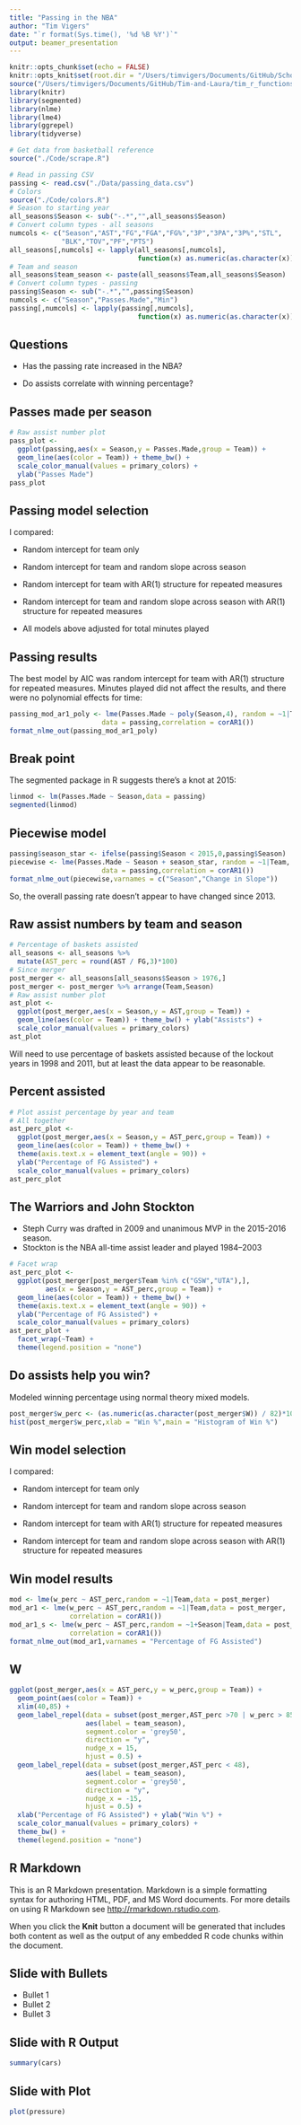 ```yaml
---
title: "Passing in the NBA"
author: "Tim Vigers"
date: "`r format(Sys.time(), '%d %B %Y')`"
output: beamer_presentation
---
```


```r
knitr::opts_chunk$set(echo = FALSE)
knitr::opts_knit$set(root.dir = "/Users/timvigers/Documents/GitHub/School/Analysis of Longitudinal Data/Final Project")
source("/Users/timvigers/Documents/GitHub/Tim-and-Laura/tim_r_functions.R")
library(knitr)
library(segmented)
library(nlme)
library(lme4)
library(ggrepel)
library(tidyverse)
```

```r
# Get data from basketball reference
source("./Code/scrape.R")
```

```r
# Read in passing CSV
passing <- read.csv("./Data/passing_data.csv")
# Colors
source("./Code/colors.R")
# Season to starting year
all_seasons$Season <- sub("-.*","",all_seasons$Season)
# Convert column types - all seasons
numcols <- c("Season","AST","FG","FGA","FG%","3P","3PA","3P%","STL",
             "BLK","TOV","PF","PTS")
all_seasons[,numcols] <- lapply(all_seasons[,numcols], 
                                function(x) as.numeric(as.character(x)))
# Team and season
all_seasons$team_season <- paste(all_seasons$Team,all_seasons$Season)
# Convert column types - passing
passing$Season <- sub("-.*","",passing$Season)
numcols <- c("Season","Passes.Made","Min")
passing[,numcols] <- lapply(passing[,numcols], 
                                function(x) as.numeric(as.character(x)))
```

## Questions

- Has the passing rate increased in the NBA?

- Do assists correlate with winning percentage?

## Passes made per season

```r
# Raw assist number plot
pass_plot <- 
  ggplot(passing,aes(x = Season,y = Passes.Made,group = Team)) + 
  geom_line(aes(color = Team)) + theme_bw() +
  scale_color_manual(values = primary_colors) + 
  ylab("Passes Made")
pass_plot
```

## Passing model selection

I compared:

- Random intercept for team only

- Random intercept for team and random slope across season

- Random intercept for team with AR(1) structure for repeated measures

- Random intercept for team and random slope across season with AR(1) structure for repeated measures

- All models above adjusted for total minutes played

## Passing results

The best model by AIC was random intercept for team with AR(1) structure for repeated measures. Minutes played did not affect the results, and there were no polynomial effects for time:

```r
passing_mod_ar1_poly <- lme(Passes.Made ~ poly(Season,4), random = ~1|Team,
                       data = passing,correlation = corAR1())
format_nlme_out(passing_mod_ar1_poly)
```

## Break point

The segmented package in R suggests there's a knot at 2015:

```r
linmod <- lm(Passes.Made ~ Season,data = passing)
segmented(linmod)
```

## Piecewise model

```r
passing$season_star <- ifelse(passing$Season < 2015,0,passing$Season)
piecewise <- lme(Passes.Made ~ Season + season_star, random = ~1|Team,
                       data = passing,correlation = corAR1())
format_nlme_out(piecewise,varnames = c("Season","Change in Slope"))
```

So, the overall passing rate doesn't appear to have changed since 2013.

## Raw assist numbers by team and season

```r
# Percentage of baskets assisted
all_seasons <- all_seasons %>%
  mutate(AST_perc = round(AST / FG,3)*100)
# Since merger
post_merger <- all_seasons[all_seasons$Season > 1976,]
post_merger <- post_merger %>% arrange(Team,Season)
# Raw assist number plot
ast_plot <- 
  ggplot(post_merger,aes(x = Season,y = AST,group = Team)) + 
  geom_line(aes(color = Team)) + theme_bw() + ylab("Assists") +
  scale_color_manual(values = primary_colors)
ast_plot
```

Will need to use percentage of baskets assisted because of the lockout years in 1998 and 2011, but at least the data appear to be reasonable.

## Percent assisted

```r
# Plot assist percentage by year and team
# All together
ast_perc_plot <- 
  ggplot(post_merger,aes(x = Season,y = AST_perc,group = Team)) + 
  geom_line(aes(color = Team)) + theme_bw() + 
  theme(axis.text.x = element_text(angle = 90)) +  
  ylab("Percentage of FG Assisted") + 
  scale_color_manual(values = primary_colors)
ast_perc_plot
```

## The Warriors and John Stockton

- Steph Curry was drafted in 2009 and unanimous MVP in the 2015-2016 season.
- Stockton is the NBA all-time assist leader and played 1984–2003

```r
# Facet wrap
ast_perc_plot <- 
  ggplot(post_merger[post_merger$Team %in% c("GSW","UTA"),],
         aes(x = Season,y = AST_perc,group = Team)) + 
  geom_line(aes(color = Team)) + theme_bw() + 
  theme(axis.text.x = element_text(angle = 90)) +  
  ylab("Percentage of FG Assisted") + 
  scale_color_manual(values = primary_colors)
ast_perc_plot +
  facet_wrap(~Team) +
  theme(legend.position = "none")
```

## Do assists help you win? 

Modeled winning percentage using normal theory mixed models.

```r
post_merger$w_perc <- (as.numeric(as.character(post_merger$W)) / 82)*100
hist(post_merger$w_perc,xlab = "Win %",main = "Histogram of Win %")
```

## Win model selection

I compared:

- Random intercept for team only

- Random intercept for team and random slope across season

- Random intercept for team with AR(1) structure for repeated measures

- Random intercept for team and random slope across season with AR(1) structure for repeated measures

## Win model results

```r
mod <- lme(w_perc ~ AST_perc,random = ~1|Team,data = post_merger)
mod_ar1 <- lme(w_perc ~ AST_perc,random = ~1|Team,data = post_merger,
               correlation = corAR1())
mod_ar1_s <- lme(w_perc ~ AST_perc,random = ~1+Season|Team,data = post_merger,
               correlation = corAR1())
format_nlme_out(mod_ar1,varnames = "Percentage of FG Assisted")
```

## W

```r
ggplot(post_merger,aes(x = AST_perc,y = w_perc,group = Team)) + 
  geom_point(aes(color = Team)) + 
  xlim(40,85) + 
  geom_label_repel(data = subset(post_merger,AST_perc >70 | w_perc > 85),
                   aes(label = team_season),
                   segment.color = 'grey50',
                   direction = "y",
                   nudge_x = 15,
                   hjust = 0.5) + 
  geom_label_repel(data = subset(post_merger,AST_perc < 48),
                   aes(label = team_season),
                   segment.color = 'grey50',
                   direction = "y",
                   nudge_x = -15,
                   hjust = 0.5) +
  xlab("Percentage of FG Assisted") + ylab("Win %") + 
  scale_color_manual(values = primary_colors) + 
  theme_bw() +
  theme(legend.position = "none")
```

## R Markdown

This is an R Markdown presentation. Markdown is a simple formatting syntax for authoring HTML, PDF, and MS Word documents. For more details on using R Markdown see <http://rmarkdown.rstudio.com>.

When you click the **Knit** button a document will be generated that includes both content as well as the output of any embedded R code chunks within the document.

## Slide with Bullets

- Bullet 1
- Bullet 2
- Bullet 3

## Slide with R Output

```r
summary(cars)
```

## Slide with Plot

```r
plot(pressure)
```

